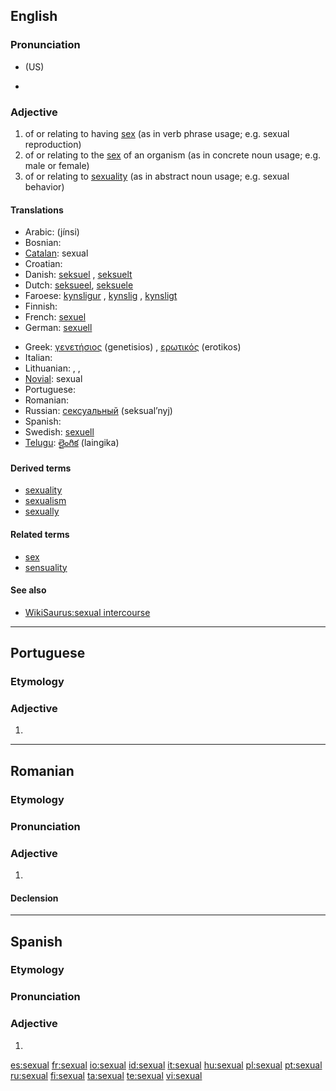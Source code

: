 ==English==

===Pronunciation===
* {{IPA|/'sɛkʃuəl/}} (US)
* {{audio|en-us-sexual.ogg|Audio (US)}}

===Adjective===
{{en-adj}}

# of or relating to having [[sex]] (as in verb phrase usage; e.g. sexual reproduction)
# of or relating to the [[sex]] of an organism (as in concrete noun usage; e.g. male or female)
# of or relating to [[sexuality]] (as in abstract noun usage; e.g. sexual behavior)

====Translations====
{{top}}
* Arabic: {{Arab|[[جنسي]]}} (jínsi)
* Bosnian: {{t-|bs|seksualni|m}}
* [[Catalan]]: sexual
* Croatian: {{t-|hr|seksualni|m}}
* Danish: [[seksuel]] {{c}}, [[seksuelt]] {{n}}
* Dutch: [[seksueel]], [[seksuele]]
* Faroese: [[kynsligur]] {{m}}, [[kynslig]] {{f}}, [[kynsligt]] {{n}}
* Finnish: {{t+|fi|seksuaalinen}}
* French: [[sexuel]]
* German: [[sexuell]]
{{mid}}
* Greek: [[γενετήσιος]] (genetisios) {{m}}, [[ερωτικός]] (erotikos) {{m}}
* Italian: {{t+|it|sessuale}}
* Lithuanian: {{t|lt|seksualus|xs=Lithuanian}}, {{t|lt|lytinis|xs=Lithuanian}}, {{t|lt|lytiškas|xs=Lithuanian}}
* [[Novial]]: sexual
* Portuguese: {{t+|pt|sexual}}
* Romanian: {{t-|ro|sexual}}
* Russian: [[сексуальный]] (seksual’nyj)
* Spanish: {{t+|es|sexual}}
* Swedish: [[sexuell]]
* [[Telugu]]: [[లైంగిక]] (laingika)
{{bottom}}

====Derived terms====
* [[sexuality]]
* [[sexualism]]
* [[sexually]]

====Related terms====
* [[sex]]
* [[sensuality]]

====See also====
* [[WikiSaurus:sexual intercourse]]

----

==Portuguese==

===Etymology===
{{L.|pt}} {{term|sexualis|lang=la}}

===Adjective===
{{infl|pt|adjective|g=m|g2=f|plural|sexuais}}

# {{l|en|sexual}}

----

==Romanian==

===Etymology===
{{L.|ro}} {{term|sexualis|lang=la}}

===Pronunciation===
{{IPA|[seksuˈal]|lang=ro}}

===Adjective===
{{ro-adj|4}}

# {{l|en|sexual}}

====Declension====
{{ro-adj-4}}

----

==Spanish==

===Etymology===
{{L.|es}} {{term|sexualis|lang=la}}

===Pronunciation===
{{IPA|/seˈksual/|lang=es}}

===Adjective===
{{es-adj|pl=sexuales}}

# {{l|en|sexual}}

[[es:sexual]]
[[fr:sexual]]
[[io:sexual]]
[[id:sexual]]
[[it:sexual]]
[[hu:sexual]]
[[pl:sexual]]
[[pt:sexual]]
[[ru:sexual]]
[[fi:sexual]]
[[ta:sexual]]
[[te:sexual]]
[[vi:sexual]]